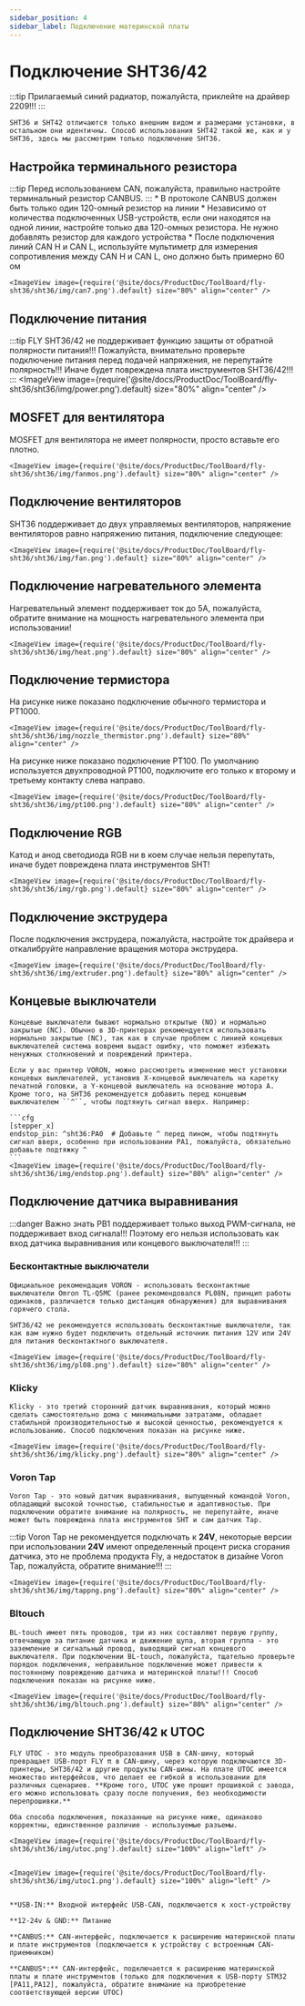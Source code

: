 ```yaml
---
sidebar_position: 4
sidebar_label: Подключение материнской платы
---
```



# Подключение SHT36/42

:::tip
Прилагаемый синий радиатор, пожалуйста, приклейте на драйвер 2209!!!
:::

    SHT36 и SHT42 отличаются только внешним видом и размерами установки, в остальном они идентичны. Способ использования SHT42 такой же, как и у SHT36, здесь мы рассмотрим только подключение SHT36.

## Настройка терминального резистора

:::tip
Перед использованием CAN, пожалуйста, правильно настройте терминальный резистор CANBUS.
:::
    * В протоколе CANBUS должен быть только один 120-омный резистор на линии
    *  Независимо от количества подключенных USB-устройств, если они находятся на одной линии, настройте только два 120-омных резистора. Не нужно добавлять резистор для каждого устройства
    * После подключения линий CAN H и CAN L, используйте мультиметр для измерения сопротивления между CAN H и CAN L, оно должно быть примерно 60 ом
    
    <ImageView image={require('@site/docs/ProductDoc/ToolBoard/fly-sht36/sht36/img/can7.png').default} size="80%" align="center" />

## Подключение питания

:::tip
FLY SHT36/42 не поддерживает функцию защиты от обратной полярности питания!!! Пожалуйста, внимательно проверьте подключение питания перед подачей напряжения, не перепутайте полярность!!! Иначе будет повреждена плата инструментов SHT36/42!!!
:::
    <ImageView image={require('@site/docs/ProductDoc/ToolBoard/fly-sht36/sht36/img/power.png').default} size="80%" align="center" />

## MOSFET для вентилятора

MOSFET для вентилятора не имеет полярности, просто вставьте его плотно.

    <ImageView image={require('@site/docs/ProductDoc/ToolBoard/fly-sht36/sht36/img/fanmos.png').default} size="80%" align="center" />

## Подключение вентиляторов

SHT36 поддерживает до двух управляемых вентиляторов, напряжение вентиляторов равно напряжению питания, подключение следующее:

    <ImageView image={require('@site/docs/ProductDoc/ToolBoard/fly-sht36/sht36/img/fan.png').default} size="80%" align="center" />

## Подключение нагревательного элемента

Нагревательный элемент поддерживает ток до 5А, пожалуйста, обратите внимание на мощность нагревательного элемента при использовании!

    <ImageView image={require('@site/docs/ProductDoc/ToolBoard/fly-sht36/sht36/img/heat.png').default} size="80%" align="center" />

## Подключение термистора

На рисунке ниже показано подключение обычного термистора и PT1000.

    <ImageView image={require('@site/docs/ProductDoc/ToolBoard/fly-sht36/sht36/img/nozzle_thermistor.png').default} size="80%" align="center" />

На рисунке ниже показано подключение PT100. По умолчанию используется двухпроводной PT100, подключите его только к второму и третьему контакту слева направо.

    <ImageView image={require('@site/docs/ProductDoc/ToolBoard/fly-sht36/sht36/img/pt100.png').default} size="80%" align="center" />

## Подключение RGB

Катод и анод светодиода RGB ни в коем случае нельзя перепутать, иначе будет повреждена плата инструментов SHT!

    <ImageView image={require('@site/docs/ProductDoc/ToolBoard/fly-sht36/sht36/img/rgb.png').default} size="80%" align="center" />

## Подключение экструдера

После подключения экструдера, пожалуйста, настройте ток драйвера и откалибруйте направление вращения мотора экструдера.

    <ImageView image={require('@site/docs/ProductDoc/ToolBoard/fly-sht36/sht36/img/extruder.png').default} size="80%" align="center" />

## Концевые выключатели

    Концевые выключатели бывают нормально открытые (NO) и нормально закрытые (NC). Обычно в 3D-принтерах рекомендуется использовать нормально закрытые (NC), так как в случае проблем с линией концевых выключателей система вовремя выдаст ошибку, что поможет избежать ненужных столкновений и повреждений принтера.

    Если у вас принтер VORON, можно рассмотреть изменение мест установки концевых выключателей, установив X-концевой выключатель на каретку печатной головки, а Y-концевой выключатель на основание мотора A. Кроме того, на SHT36 рекомендуется добавить перед концевым выключателем ``^``, чтобы подтянуть сигнал вверх. Например:

    ```cfg
    [stepper_x]
    endstop_pin: ^sht36:PA0  # Добавьте ^ перед пином, чтобы подтянуть сигнал вверх, особенно при использовании PA1, пожалуйста, обязательно добавьте подтяжку ^
    ```
    <ImageView image={require('@site/docs/ProductDoc/ToolBoard/fly-sht36/sht36/img/endstop.png').default} size="80%" align="center" />

## Подключение датчика выравнивания

:::danger Важно знать
PB1 поддерживает только выход PWM-сигнала, не поддерживает вход сигнала!!! Поэтому его нельзя использовать как вход датчика выравнивания или концевого выключателя!!!
:::

### Бесконтактные выключатели

    Официальное рекомендация VORON - использовать бесконтактные выключатели Omron TL-Q5MC (ранее рекомендовался PL08N, принцип работы одинаков, различается только дистанция обнаружения) для выравнивания горячего стола.

    SHT36/42 не рекомендуется использовать бесконтактные выключатели, так как вам нужно будет подключить отдельный источник питания 12V или 24V для питания бесконтактного выключателя.
    
    <ImageView image={require('@site/docs/ProductDoc/ToolBoard/fly-sht36/sht36/img/pl08.png').default} size="80%" align="center" />


### Klicky

    Klicky - это третий сторонний датчик выравнивания, который можно сделать самостоятельно дома с минимальными затратами, обладает стабильной производительностью и высокой ценностью, рекомендуется к использованию. Способ подключения показан на рисунке ниже.

    <ImageView image={require('@site/docs/ProductDoc/ToolBoard/fly-sht36/sht36/img/klicky.png').default} size="80%" align="center" />

### Voron Tap

    Voron Tap - это новый датчик выравнивания, выпущенный командой Voron, обладающий высокой точностью, стабильностью и адаптивностью. При подключении обратите внимание на полярность, не перепутайте, иначе может быть повреждена плата инструментов SHT и сам датчик Tap.

:::tip
Voron Tap не рекомендуется подключать к **24V**, некоторые версии при использовании **24V** имеют определенный процент риска сгорания датчика, это не проблема продукта Fly, а недостаток в дизайне Voron Tap, пожалуйста, обратите внимание!!!
:::

    <ImageView image={require('@site/docs/ProductDoc/ToolBoard/fly-sht36/sht36/img/tappng.png').default} size="80%" align="center" />

### Bltouch

    BL-touch имеет пять проводов, три из них составляют первую группу, отвечающую за питание датчика и движение щупа, вторая группа - это заземление и сигнальный провод, выводящий сигнал концевого выключателя. При подключении BL-touch, пожалуйста, тщательно проверьте порядок подключения, неправильное подключение может привести к постоянному повреждению датчика и материнской платы!!! Способ подключения показан на рисунке ниже.

    <ImageView image={require('@site/docs/ProductDoc/ToolBoard/fly-sht36/sht36/img/bltouch.png').default} size="80%" align="center" />


## Подключение SHT36/42 к UTOC

    FLY UTOC - это модуль преобразования USB в CAN-шину, который превращает USB-порт FLY π в CAN-шину, через которую подключаются 3D-принтеры, SHT36/42 и другие продукты CAN-шины. На плате UTOC имеется множество интерфейсов, что делает ее гибкой в использовании для различных сценариев. **Кроме того, UTOC уже прошит прошивкой с завода, его можно использовать сразу после получения, без необходимости перепрошивки.**

    Оба способа подключения, показанные на рисунке ниже, одинаково корректны, единственное различие - используемые разъемы.

    <ImageView image={require('@site/docs/ProductDoc/ToolBoard/fly-sht36/sht36/img/utoc.png').default} size="100%" align="left" />


    <ImageView image={require('@site/docs/ProductDoc/ToolBoard/fly-sht36/sht36/img/utoc1.png').default} size="100%" align="left" />


    **USB-IN:** Входной интерфейс USB-CAN, подключается к хост-устройству

    **12-24v & GND:** Питание

    **CANBUS:** CAN-интерфейс, подключается к расширению материнской платы и плате инструментов (подключается к устройству с встроенным CAN-приемником)

    **CANBUS*:** CAN-интерфейс, подключается к расширению материнской платы и плате инструментов (только для подключения к USB-порту STM32 [PA11,PA12], пожалуйста, обратите внимание на приобретение соответствующей версии UTOC)
